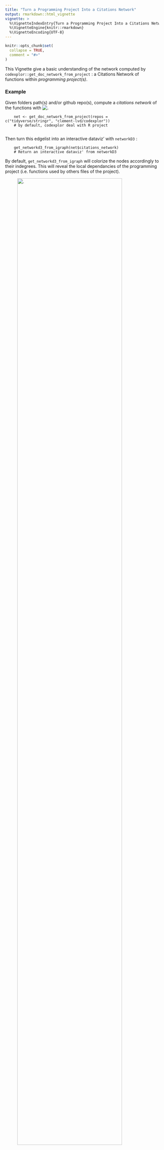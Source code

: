 ```yaml
---
title: "Turn a Programming Project Into a Citations Network"
output: rmarkdown::html_vignette
vignette: >
  %\VignetteIndexEntry{Turn a Programming Project Into a Citations Network}
  %\VignetteEngine{knitr::rmarkdown}
  %\VignetteEncoding{UTF-8}
---
```


```r
knitr::opts_chunk$set(
  collapse = TRUE,
  comment = "#>"
)
```

This Vignette give a basic understanding of the network computed by `codexplor::get_doc_network_from_project` : a Citations Network of functions within *programming project(s)*.

### Example
Given folders path(s) and/or github repo(s), compute a *citations network* of the functions with   ![.](https://img.shields.io/badge/{Method}-bold?style=flat&logoColor=black&logoSize=2&label=get_doc_network_from_project()&labelColor=yellow&color=black)


        net <- get_doc_network_from_project(repos =  c("tidyverse/stringr", "clement-lvd/codexplor"))
        # by default, codexplor deal with R project
        
Then turn this edgelist into an interactive dataviz' with `networkD3` :

        get_networkd3_from_igraph(net$citations_network)
        # Return an interactive dataviz' from networkD3

By default, `get_networkd3_from_igraph` will colorize the nodes accordingly to their indegrees. This will reveal the local dependancies of the programming project (i.e. functions used by others files of the project). 

![.](../man/figures/example_net3d_dataviz.png){width=90%}

*(codexplor functions network is truncated)*

For example, the most-common local dependancy inside the tidyverse/stringr repo is `compat-types-check.R`, [...] and we see that one of the `codexplor` file actually rely on a `stringr`method (i.e. `codexplor::str_extract_all_to_tidy_df.R` rely on `stringr/extract.R`). The opposite is not true.

Playing with the parameters will reveal others insights, e.g., you should try to color nodes accordingly to their outdegrees, in order to reveal the high-level files of the project.

### Network properties
The returned network is a document-to-document citations network. 

These networks have basic properties, not covered here (e.g., a citations network is a directed network).

Regarding the network computed by `codexplor::get_doc_network_from_project()` :

- Nodes are the programming files, default is a network of .R files. 
- Edges go from the file that calls a function to the file where the function is defined.

Thus, in a typical programming project :

- Nodes are files, so mostly - or only - functions ;
- °← Indegree of a file is "how many files are calling the function(s) defined in this file" ;
- °→ Outdegree of a file is "how many functions are used by this file" ; 
- ⟲ Auto-mentioning refear to 'recursivity' (`codexplor` default is to filter autolinks).

### Cascading matching operated by `get_doc_network_from_project`

Assuming the user have indicated folder(s) and/or github repo(s), `codexplor::get_doc_network_from_project()` will try to perform a 'cascading matching' :

⏩ Read the files and extract a 1st pattern, e.g., default are supposed to extract *R functions names*. 

⏩ Search for these patterns in the initial content, in order to constitute a Citations Network.

🎁 Return the edgelist of the network of *documents* (programming file that is calling a function => programming file where this function is defined)

`codexplor` default pattern are aimed to extract functions names from the files of a *programming* project.

### Filter undesired match
Junk nodes needs to be excluded from the network. Typical "false positive" matches are the lines where you use the name of another function in a message, e.g. `message("my_func() is deprecated. You should use this_function() instead)`. `get_doc_network_from_project` offer several parameters for dealing with your style of writing a program.


### Crafting your own corpus with codexplor
Depending on the languages you have to manage, you'll want to tweak the 'pattern' used for match a function definition, since for now `codexplor` support only the R programming language (other languages are planned). See the [vignette of `construct_corpus`](https://clement-lvd.github.io/codexplor/articles/construct_a_corpus.html).


